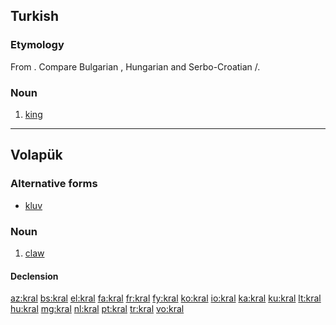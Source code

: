 {{also|král|Král|kráľ}}
==Turkish==

===Etymology===
From {{etyl|sla|tr}}. Compare Bulgarian {{term|крал|sc=Cyrl|lang=bg}}, Hungarian {{term|király|lang=hu}} and Serbo-Croatian {{term|краљ|sc=Cyrl|lang=sh}}/{{term|kralj|lang=sh}}.

===Noun===
{{infl|tr|noun}}

# [[king]] {{gloss|head of a country}}

----

==Volapük==

===Alternative forms===
*[[kluv]]

===Noun===
{{vo-noun}}

# [[claw]]

====Declension====
{{vo-decl-noun}}

[[az:kral]]
[[bs:kral]]
[[el:kral]]
[[fa:kral]]
[[fr:kral]]
[[fy:kral]]
[[ko:kral]]
[[io:kral]]
[[ka:kral]]
[[ku:kral]]
[[lt:kral]]
[[hu:kral]]
[[mg:kral]]
[[nl:kral]]
[[pt:kral]]
[[tr:kral]]
[[vo:kral]]